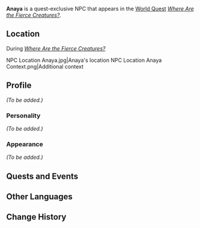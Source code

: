 {{Meta
|missing_NPC_profile  = yes
}}
{{Character Infobox
|type             = Quest NPC
|image            = NPC Anaya.png
|region           = Sumeru
}}
'''Anaya''' is a quest-exclusive NPC that appears in the [[World Quest]] ''[[Where Are the Fierce Creatures?]]''.

==Location==
;During ''[[Where Are the Fierce Creatures?]]''
<gallery>
NPC Location Anaya.jpg|Anaya's location
NPC Location Anaya Context.png|Additional context
</gallery>

==Profile==
<!-- Detailed story/lore information goes here. -->
''(To be added.)''

===Personality===
''(To be added.)''

===Appearance===
<!-- Keep appearance section short and concise. Limit to 2 paragraphs with 3-4 sentences each. -->
''(To be added.)''

==Quests and Events==
{{Quests and Events}}
<!--
==Trivia==
* 
-->
==Other Languages==
{{Other Languages
|default_hidden = 1
|en      = Anaya
|zhs     = 安纳亚
|zhs_rm  = Ānnàyà
|zht     = 安納亞
|zht_rm  = Ānnàyà
|ja      = ナジブ
|ja_rm   = Najibu
|ko      = 아나야
|ko_rm   = Anaya
|es      = Anaya
|fr      = Anaya
|ru      = Анайя
|th      = Anaya
|vi      = Anaya
|de      = Anaya
|id      = Anaya
|pt      = Anaya
|tr      = Anaya
|it      = Anaya
}}

==Change History==
{{Change History|3.0}}
<!--
==References==
{{Reflist}}
-->
